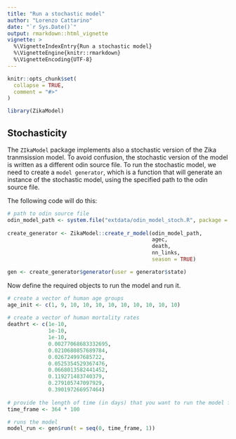 ```yaml
---
title: "Run a stochastic model"
author: "Lorenzo Cattarino"
date: "`r Sys.Date()`"
output: rmarkdown::html_vignette
vignette: >
  %\VignetteIndexEntry{Run a stochastic model}
  %\VignetteEngine{knitr::rmarkdown}
  %\VignetteEncoding{UTF-8}
---
```


```r
knitr::opts_chunk$set(
  collapse = TRUE,
  comment = "#>"
)
```

```r
library(ZikaModel)
```

## Stochasticity 
The `ZIkaModel` package implements also a stochastic version of the Zika 
tranmsission model. To avoid confusion, the stochastic version of the model is 
written as a different odin source file. To run the stochastic model, we need 
to create a `model generator`, which is a function that will generate an 
instance of the stochastic model, using the specified path to the odin source file.

The following code will do this:

```r
# path to odin source file
odin_model_path <- system.file("extdata/odin_model_stoch.R", package = "ZikaModel")
  
create_generator <- ZikaModel::create_r_model(odin_model_path,
                                              agec,
                                              death,
                                              nn_links,
                                              season = TRUE)

gen <- create_generator$generator(user = generator$state)
```

Now define the required objects to run the model and run it.

```r
# create a vector of human age groups 
age_init <- c(1, 9, 10, 10, 10, 10, 10, 10, 10, 10, 10)
  
# create a vector of human mortality rates 
deathrt <- c(1e-10, 
             1e-10, 
             1e-10, 
             0.00277068683332695, 
             0.0210680857689784,
             0.026724997685722,
             0.0525354529367476,
             0.0668013582441452,
             0.119271483740379,
             0.279105747097929,
             0.390197266957464)
             
# provide the length of time (in days) that you want to run the model for
time_frame <- 364 * 100

# runs the model
model_run <- gen$run(t = seq(0, time_frame, 1))
```

